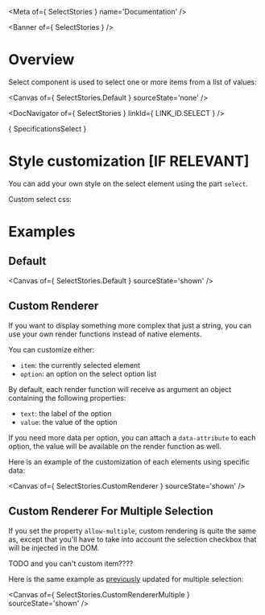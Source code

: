 
<Meta of={ SelectStories } name='Documentation' />

<Banner of={ SelectStories } />

# Overview

Select component is used to select one or more items from a list of values:

<Canvas of={ SelectStories.Default } sourceState='none' />

<DocNavigator of={ SelectStories } linkId={ LINK_ID.SELECT } />

<Markdown>{ SpecificationsSelect }</Markdown>

# Style customization [IF RELEVANT]

You can add your own style on the select element using the part `select`.

Custom select css:

[//]: # (<Canvas of={ SelectStories.CustomCSS } sourceState='shown'/>)

# Examples

## Default

<Canvas of={ SelectStories.Default } sourceState='shown' />

## Custom Renderer

If you want to display something more complex that just a string, you can use your own render functions instead of native elements.

You can customize either:
- `item`: the currently selected element
- `option`: an option on the select option list

By default, each render function will receive as argument an object containing the following properties:
- `text`: the label of the option
- `value`: the value of the option

If you need more data per option, you can attach a `data-attribute` to each option, the value will be available
on the render function as well.

Here is an example of the customization of each elements using specific data:

<Canvas of={ SelectStories.CustomRenderer } sourceState='shown' />

## Custom Renderer For Multiple Selection

If you set the property `allow-multiple`, custom rendering is quite the same as, except that you'll
have to take into account the selection checkbox that will be injected in the DOM.

TODO and you can't custom item????

Here is the same example as [previously](?path=/docs/ods-components-form-select--documentation#custom-renderer) updated for multiple selection:

<Canvas of={ SelectStories.CustomRendererMultiple } sourceState='shown' />
